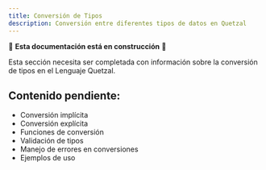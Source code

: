 ```yaml
---
title: Conversión de Tipos
description: Conversión entre diferentes tipos de datos en Quetzal
---
```


🚧 **Esta documentación está en construcción** 🚧

Esta sección necesita ser completada con información sobre la conversión de tipos en el Lenguaje Quetzal.

## Contenido pendiente:
- Conversión implícita
- Conversión explícita
- Funciones de conversión
- Validación de tipos
- Manejo de errores en conversiones
- Ejemplos de uso
